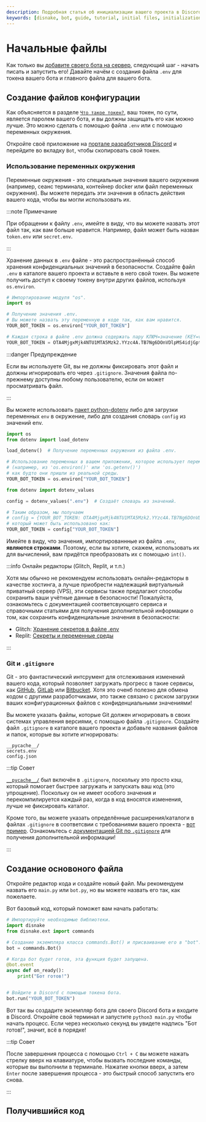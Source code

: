 ```yaml
---
description: Подробная статья об инициализации вашего проекта в Discord.
keywords: [disnake, bot, guide, tutorial, initial files, initialization, python]
---
```


# Начальные файлы

Как только вы [добавите своего бота на сервер](../prerequisites/creating-your-application#приглашение-вашего-бота),
следующий шаг - начать писать и запустить его! Давайте начём с создания файла `.env` для токена вашего бота и главного
файла для вашего бота.

## Создание файлов конфигурации

Как объясняется в разделе [`Что такое токен?`](../prerequisites/creating-your-application#что-такое-токен), ваш токен,
по сути, является паролем вашего бота, и вы должны защищать его как можно лучше. Это можно сделать с помощью файла
`.env` или с помощью переменных окружения.

Откройте своё приложение на [портале разработчиков Discord](https://discord.com/developers/applications) и перейдите во
вкладку `Bot`, чтобы скопировать свой токен.

### Использование переменных окружения

Переменные окружения - это специальные значения вашего окружения (например, сеанс терминала, контейнер docker или файл
переменных окружения). Вы можете передать эти значения в область действия вашего кода, чтобы вы могли использовать их.

:::note Примечание

При обращении к файлу `.env`, имейте в виду, что вы можете назвать этот файл так, как вам больше нравится. Например,
файл может быть назван `token.env` или `secret.env`.

:::

Хранение данных в `.env` файле - это распространённый способ хранения конфиденциальных значений в безопасности. Создайте
файл `.env` в каталоге вашего проекта и вставьте в него свой токен. Вы можете получить доступ к своему токену внутри
других файлов, используя `os.environ`.

<Tabs>
<TabItem value="main.py" label="main.py">

```python
# Импортирование модуля "os".
import os

# Получение значения .env.
# Вы можете назвать эту переменную в коде так, как вам нравится.
YOUR_BOT_TOKEN = os.environ["YOUR_BOT_TOKEN"]
```

</TabItem>
<TabItem value="secret.env" label="secret.env">

```python
# Каждая строка в файле .env должна содержать пару КЛЮЧ=значение (KEY=value).
YOUR_BOT_TOKEN = OTA4MjgxMjk4NTU1MTA5Mzk2.YYzc4A.TB7Ng6DOnVDlpMS4idjGptsreFg
```

</TabItem>
</Tabs>

:::danger Предупреждение

Если вы используете Git, вы не должны фиксировать этот файл и должны игнорировать его через `.gitignore`. Значения
файла по-прежнему доступны любому пользователю, если он может просматривать файл.

:::

Вы можете использовать [пакет python-dotenv][python-dotenv] либо для загрузки переменных `env` в окружение, либо для
создания словарь `config` из значений env.

<Tabs>
<TabItem value="load_dotenv" label="load_dotenv">

```python
import os
from dotenv import load_dotenv

load_dotenv()  # Получение переменных окружения из файла .env.

# Использование переменных в вашем приложении, которое использует переменные окружения
# (например, из 'os.environ()' или 'os.getenv()')
# как будто они пришли из реальной среды.
YOUR_BOT_TOKEN = os.environ["YOUR_BOT_TOKEN"]
```

</TabItem>
<TabItem value="dotenv_values" label="dotenv_values">

```python
from dotenv import dotenv_values

config = dotenv_values(".env")  # Создаёт словарь из значений.

# Таким образом, мы получаем
# config = {YOUR_BOT_TOKEN: OTA4MjgxMjk4NTU1MTA5Mzk2.YYzc4A.TB7Ng6DOnVDlpMS4idjGptsreFg}
# который может быть использовано как:
YOUR_BOT_TOKEN = config["YOUR_BOT_TOKEN"]
```

</TabItem>
</Tabs>

Имейте в виду, что значения, импортированнные из файла `.env`, **являются строками**. Поэтому, если вы хотите, скажем,
использовать их для вычислений, вам придётся преобразовать их с помощью `int()`.

:::info Онлайн редакторы (Glitch, Replit, и т.п.)

Хотя мы обычно не рекомендуем использовать онлайн-редакторы в качестве хостинга, а лучше приобрести надлежащий
виртуальный приватный сервер (VPS), эти сервисы также предлагают способы сохранить ваши учётные данные в безопасности!
Пожалуйста, ознакомьтесь с документацией соответсвующего сервиса и справочными статьями для получения дополнительной
информации о том, как сохранить конфиденциальные значения в безопасности:

-   Glitch: [Хранение секретов в файле .env][glitch-article]
-   Replit: [Секреты и переменные среды][replit-article]

:::

### Git и `.gitignore`

Git - это фантастический интсрумент для отслеживания изменений вашего кода, который позволяет загружать прогресс в
такие сервисы, как [GitHub][github], [GitLab][gitlab] или [Bitbucket][bitbucket]. Хотя это оченб полезно для обмена
кодом с другими разработчиками, это также связано с риском загрузки ваших конфигурационных файлов с конфиденциальными
значениями!

Вы можете указать файлы, которые Git должен игнорировать в своих системах управления версиями, с помощью файла
`.gitignore`. Создайте файл `.gitignore` в каталоге вашего проекта и добавьте названия файлов и папок, которые вы
хотите игнорировать:

```
__pycache__/
secrets.env
config.json
```

:::tip Совет

[`__pycache__/`][pycache] был включён в `.gitignore`, поскольку это просто кэш, который помогает быстрее загружать и
запускать ваш код (это упрощение). Поскольку он не имеет особого значения и перекомпилируется каждый раз, когда в код
вносятся изменения, лучше не фиксировать каталог.

Кроме того, вы можете указать определённые расширения/каталоги в файлах `.gitignore` в соответсвии с требованиями
вашего проекта - [вот пример][gitignore-example]. Ознакомьтесь с [документацией Git по `.gitignore`][gitignore-article]
для получения дополнительной информации!

:::

## Создание основоного файла

Откройте редактор кода и создайте новый файл. Мы рекомендуем назвать его `main.py` или `bot.py`, но вы можете назвать
его так, как пожелаете.

Вот базовый код, который поможет вам начать работать:

```python title="main.py"
# Импортируйте необходимые библиотеки.
import disnake
from disnake.ext import commands

# Создание экземпляра класса commands.Bot() и присваивание его в "bot".
bot = commands.Bot()

# Когда бот будет готов, эта функция будет запущена.
@bot.event
async def on_ready():
    print("Бот готов!")


# Войдите в Discord с помощью токена бота.
bot.run("YOUR_BOT_TOKEN")
```

Вот так вы создадите экземпляр бота для своего Discord бота и входите в Discord. Откройте свой терминал и запустите
`python3 main.py` чтобы начать процесс. Если через несколько секунд вы увидете надпись "Бот готов!", значит, всё в
порядке!

:::tip Совет

После завершения процесса с помощью `Ctrl + C` вы можете нажать стрелку вверх на клавиатуре, чтобы вызвать последние
команды, которые вы выполнили в терминале. Нажатие кнопки вверх, а затем `Enter` после завершения процесса - это
быстрый способ запустить его снова.

:::

## Получившийся код

<ResultingCode />

[python-dotenv]: https://pypi.org/project/python-dotenv/
[glitch-article]: https://glitch.happyfox.com/kb/article/18
[replit-article]: https://docs.replit.com/repls/secrets-environment-variables
[github]: https://github.com/
[gitlab]: https://about.gitlab.com/
[bitbucket]: https://bitbucket.org/product
[pycache]: https://stackoverflow.com/questions/16869024/what-is-pycache
[gitignore-example]: https://raw.githubusercontent.com/github/gitignore/main/Python.gitignore
[gitignore-article]: https://git-scm.com/docs/gitignore
